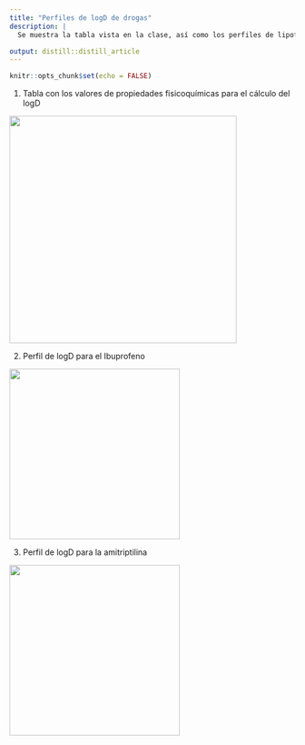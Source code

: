 ```yaml
---
title: "Perfiles de logD de drogas"
description: |
  Se muestra la tabla vista en la clase, así como los perfiles de lipofilicidad para el ibuprofeno y la amitriptilina.

output: distill::distill_article
---
```


```r
knitr::opts_chunk$set(echo = FALSE)
```

1. Tabla con los valores de propiedades fisicoquímicas para el cálculo del logD

![](Table_logD.png){width=400}


2. Perfil de logD para el Ibuprofeno

![](ibu.png){width=300}

3. Perfil de logD para la amitriptilina

![](ami.png){width=300}



